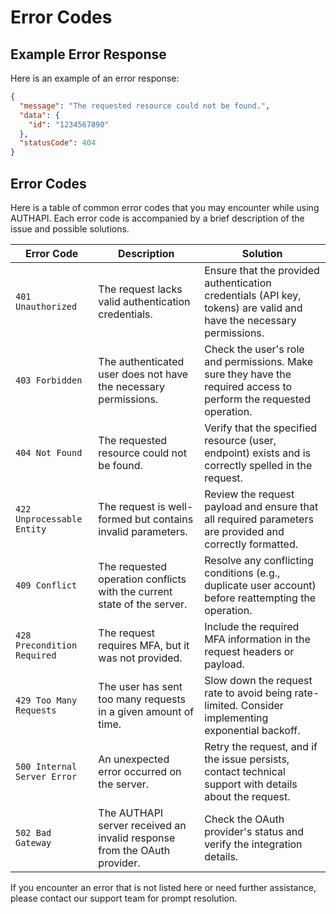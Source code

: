# Error Codes

## Example Error Response

Here is an example of an error response:

```json copy
{
  "message": "The requested resource could not be found.",
  "data": {
    "id": "1234567890"
  },
  "statusCode": 404
}
```

## Error Codes

Here is a table of common error codes that you may encounter while using AUTHAPI. Each error code is accompanied by a brief description of the issue and possible solutions.

| Error Code | Description | Solution |
|------------|-------------|----------|
| `401 Unauthorized` | The request lacks valid authentication credentials. | Ensure that the provided authentication credentials (API key, tokens) are valid and have the necessary permissions. |
| `403 Forbidden` | The authenticated user does not have the necessary permissions. | Check the user's role and permissions. Make sure they have the required access to perform the requested operation. |
| `404 Not Found` | The requested resource could not be found. | Verify that the specified resource (user, endpoint) exists and is correctly spelled in the request. |
| `422 Unprocessable Entity` | The request is well-formed but contains invalid parameters. | Review the request payload and ensure that all required parameters are provided and correctly formatted. |
| `409 Conflict` | The requested operation conflicts with the current state of the server. | Resolve any conflicting conditions (e.g., duplicate user account) before reattempting the operation. |
| `428 Precondition Required` | The request requires MFA, but it was not provided. | Include the required MFA information in the request headers or payload. |
| `429 Too Many Requests` | The user has sent too many requests in a given amount of time. | Slow down the request rate to avoid being rate-limited. Consider implementing exponential backoff. |
| `500 Internal Server Error` | An unexpected error occurred on the server. | Retry the request, and if the issue persists, contact technical support with details about the request. |
| `502 Bad Gateway` | The AUTHAPI server received an invalid response from the OAuth provider. | Check the OAuth provider's status and verify the integration details. |

If you encounter an error that is not listed here or need further assistance, please contact our support team for prompt resolution.
